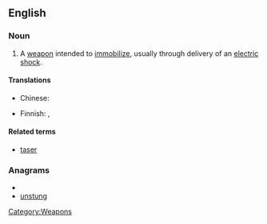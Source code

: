 ==English==
{{wikipedia}}

===Noun===
{{en-noun}}

# A [[weapon]] intended to [[immobilize]], usually through delivery of an [[electric shock]].

====Translations====
{{trans-top|weapon intended to immobilize}}
* Chinese:
*: {{trreq|zh}}
{{trans-mid}}
* Finnish: {{t|fi|etälamautin}}, {{t-|fi|tyrmäysase}}
{{trans-bottom}}

====Related terms====
* [[taser]]

===Anagrams===
* {{alphagram|gnnstuu}}
* [[unstung#English|unstung]]

[[Category:Weapons]]